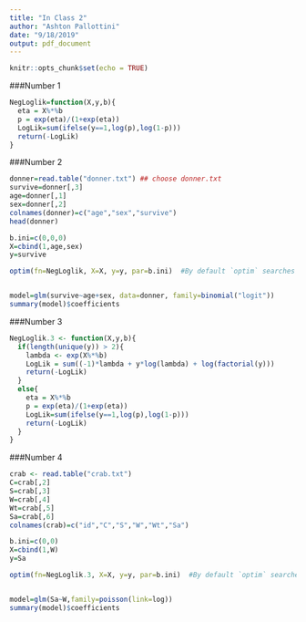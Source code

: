 ---
title: "In Class 2"
author: "Ashton Pallottini"
date: "9/18/2019"
output: pdf_document
---

```{r setup, include=FALSE}
knitr::opts_chunk$set(echo = TRUE)
```

###Number 1

```{r}
NegLoglik=function(X,y,b){
  eta = X%*%b
  p = exp(eta)/(1+exp(eta))
  LogLik=sum(ifelse(y==1,log(p),log(1-p)))
  return(-LogLik)
}
```

###Number 2

```{r}
donner=read.table("donner.txt") ## choose donner.txt
survive=donner[,3]
age=donner[,1]
sex=donner[,2]
colnames(donner)=c("age","sex","survive")
head(donner)

b.ini=c(0,0,0)
X=cbind(1,age,sex)
y=survive

optim(fn=NegLoglik, X=X, y=y, par=b.ini)  #By default `optim` searches for parameters, which minimize the function `fn`.


model=glm(survive~age+sex, data=donner, family=binomial("logit"))
summary(model)$coefficients
```

###Number 3

```{r}
NegLoglik.3 <- function(X,y,b){
  if(length(unique(y)) > 2){
    lambda <- exp(X%*%b)
    LogLik = sum((-1)*lambda + y*log(lambda) + log(factorial(y)))
    return(-LogLik)
  }
  else{
    eta = X%*%b
    p = exp(eta)/(1+exp(eta))
    LogLik=sum(ifelse(y==1,log(p),log(1-p)))
    return(-LogLik)
  }
}
```

###Number 4

```{r}
crab <- read.table("crab.txt")
C=crab[,2]
S=crab[,3]
W=crab[,4]
Wt=crab[,5]
Sa=crab[,6]
colnames(crab)=c("id","C","S","W","Wt","Sa")

b.ini=c(0,0)
X=cbind(1,W)
y=Sa

optim(fn=NegLoglik.3, X=X, y=y, par=b.ini)  #By default `optim` searches for parameters, which minimize the function `fn`.


model=glm(Sa~W,family=poisson(link=log))
summary(model)$coefficients
```


